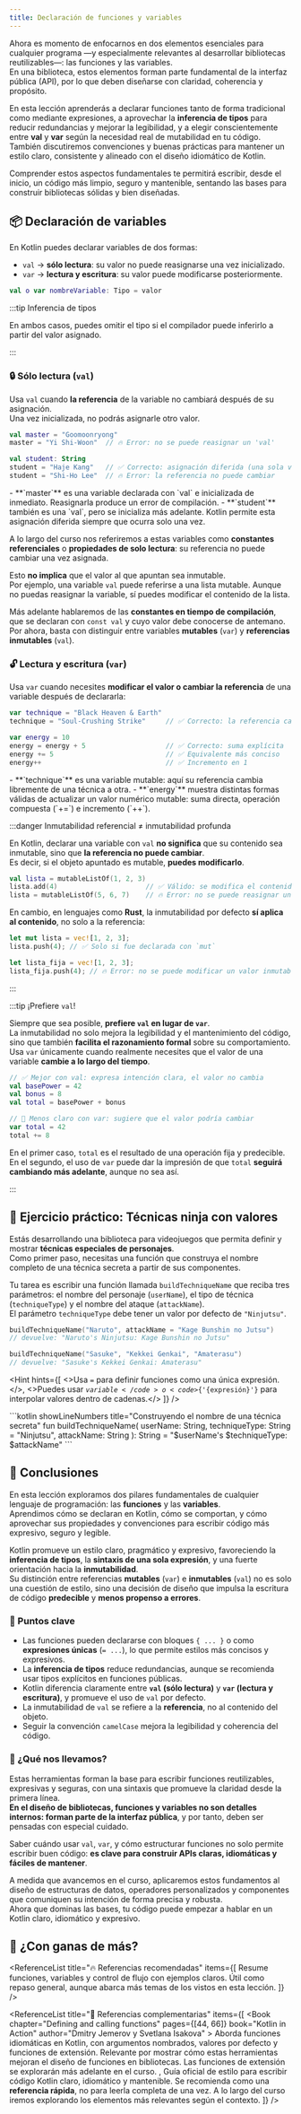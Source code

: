 ```yaml
---
title: Declaración de funciones y variables
---
```


<ReadingTime />

Ahora es momento de enfocarnos en dos elementos esenciales para cualquier programa —y especialmente relevantes al desarrollar bibliotecas reutilizables—: las funciones y las variables.  
En una biblioteca, estos elementos forman parte fundamental de la interfaz pública (API), por lo que deben diseñarse con claridad, coherencia y propósito.

En esta lección aprenderás a declarar funciones tanto de forma tradicional como mediante expresiones, a aprovechar la **inferencia de tipos** para reducir redundancias y mejorar la legibilidad, y a elegir conscientemente entre **val** y **var** según la necesidad real de mutabilidad en tu código. También discutiremos convenciones y buenas prácticas para mantener un estilo claro, consistente y alineado con el diseño idiomático de Kotlin.

Comprender estos aspectos fundamentales te permitirá escribir, desde el inicio, un código más limpio, seguro y mantenible, sentando las bases para construir bibliotecas sólidas y bien diseñadas.



## 📦 Declaración de variables

En Kotlin puedes declarar variables de dos formas:

- `val` → **sólo lectura**: su valor no puede reasignarse una vez inicializado. 
- `var` → **lectura y escritura**: su valor puede modificarse posteriormente.

```kotlin title="Sintaxis general"
val o var nombreVariable: Tipo = valor
```

:::tip Inferencia de tipos

En ambos casos, puedes omitir el tipo si el compilador puede inferirlo a partir del valor asignado.

:::

### 🔒 Sólo lectura (`val`)

Usa `val` cuando **la referencia** de la variable no cambiará después de su asignación.  
Una vez inicializada, no podrás asignarle otro valor.

```kotlin showLineNumbers title="Variables de solo lectura"
val master = "Goomoonryong"
master = "Yi Shi-Woon"  // 🔥 Error: no se puede reasignar un 'val'

val student: String
student = "Haje Kang"   // ✅ Correcto: asignación diferida (una sola vez)
student = "Shi-Ho Lee"  // 🔥 Error: la referencia no puede cambiar
```

<Explanation>
    - **`master`** es una variable declarada con `val` e inicializada de inmediato. Reasignarla produce un error de compilación.
    - **`student`** también es una `val`, pero se inicializa más adelante. Kotlin permite esta asignación diferida siempre que ocurra solo una vez.
</Explanation>

A lo largo del curso nos referiremos a estas variables como **constantes referenciales** o **propiedades de solo lectura**: su referencia no puede cambiar una vez asignada.

Esto **no implica** que el valor al que apuntan sea inmutable.  
Por ejemplo, una variable `val` puede referirse a una lista mutable. Aunque no puedas reasignar la variable, sí puedes modificar el contenido de la lista.

Más adelante hablaremos de las **constantes en tiempo de compilación**, que se declaran con `const val` y cuyo valor debe conocerse de antemano.  
Por ahora, basta con distinguir entre variables **mutables** (`var`) y **referencias inmutables** (`val`).

### 🔓 Lectura y escritura (`var`)

Usa `var` cuando necesites **modificar el valor o cambiar la referencia** de una variable después de declararla:

```kotlin showLineNumbers title="Variables de lectura y escritura"
var technique = "Black Heaven & Earth"
technique = "Soul-Crushing Strike"     // ✅ Correcto: la referencia cambia a otra técnica

var energy = 10
energy = energy + 5                    // ✅ Correcto: suma explícita
energy += 5                            // ✅ Equivalente más conciso
energy++                               // ✅ Incremento en 1
```

<Explanation>
    - **`technique`** es una variable mutable: aquí su referencia cambia libremente de una técnica a otra.
    - **`energy`** muestra distintas formas válidas de actualizar un valor numérico mutable: suma directa, operación compuesta (`+=`) e incremento (`++`).
</Explanation>

:::danger Inmutabilidad referencial ≠ inmutabilidad profunda

En Kotlin, declarar una variable con `val` **no significa** que su contenido sea inmutable, sino que **la referencia no puede cambiar**.  
Es decir, si el objeto apuntado es mutable, **puedes modificarlo**.

```kotlin showLineNumbers title="Kotlin: 'val' no impide modificar el contenido"
val lista = mutableListOf(1, 2, 3)
lista.add(4)                      // ✅ Válido: se modifica el contenido, no la referencia
lista = mutableListOf(5, 6, 7)    // 🔥 Error: no se puede reasignar un 'val'
```

En cambio, en lenguajes como **Rust**, la inmutabilidad por defecto **sí aplica al contenido**, no solo a la referencia:

```rust showLineNumbers title="Rust: inmutabilidad por defecto"
let mut lista = vec![1, 2, 3];
lista.push(4); // ✅ Solo si fue declarada con `mut`

let lista_fija = vec![1, 2, 3];
lista_fija.push(4); // 🔥 Error: no se puede modificar un valor inmutable
```

:::

:::tip ¡Prefiere `val`!

Siempre que sea posible, **prefiere `val` en lugar de `var`**.  
La inmutabilidad no solo mejora la legibilidad y el mantenimiento del código, sino que también **facilita el razonamiento formal** sobre su comportamiento.  
Usa `var` únicamente cuando realmente necesites que el valor de una variable **cambie a lo largo del tiempo**.

```kotlin showLineNumbers title="Expresividad e intención: mejor con val que con var"
// ✅ Mejor con val: expresa intención clara, el valor no cambia
val basePower = 42
val bonus = 8
val total = basePower + bonus

// 🔶 Menos claro con var: sugiere que el valor podría cambiar
var total = 42
total += 8
```

En el primer caso, `total` es el resultado de una operación fija y predecible.  
En el segundo, el uso de `var` puede dar la impresión de que `total` **seguirá cambiando más adelante**, aunque no sea así.

:::

## 🧠 Ejercicio práctico: Técnicas ninja con valores

Estás desarrollando una biblioteca para videojuegos que permita definir y mostrar **técnicas especiales de personajes**.  
Como primer paso, necesitas una función que construya el nombre completo de una técnica secreta a partir de sus componentes.

Tu tarea es escribir una función llamada `buildTechniqueName` que reciba tres parámetros: el nombre del personaje (`userName`), el tipo de técnica (`techniqueType`) y el nombre del ataque (`attackName`).  
El parámetro `techniqueType` debe tener un valor por defecto de `"Ninjutsu"`.

```kotlin showLineNumbers title="🧪 Ejemplos de uso"
buildTechniqueName("Naruto", attackName = "Kage Bunshin no Jutsu")
// devuelve: "Naruto's Ninjutsu: Kage Bunshin no Jutsu"

buildTechniqueName("Sasuke", "Kekkei Genkai", "Amaterasu")
// devuelve: "Sasuke's Kekkei Genkai: Amaterasu"
```

<Hint hints={[
    <>Usa <code>=</code> para definir funciones como una única expresión.</>,
    <>Puedes usar <code>$variable</code> o <code>${'{expresión}'}</code> para interpolar valores dentro de cadenas.</>
]} />

<Solution>
    ```kotlin showLineNumbers title="Construyendo el nombre de una técnica secreta"
    fun buildTechniqueName(
        userName: String,
        techniqueType: String = "Ninjutsu",
        attackName: String
    ): String = "$userName's $techniqueType: $attackName"
    ```
</Solution>

## 🎯 Conclusiones

En esta lección exploramos dos pilares fundamentales de cualquier lenguaje de programación: las **funciones** y las **variables**.  
Aprendimos cómo se declaran en Kotlin, cómo se comportan, y cómo aprovechar sus propiedades y convenciones para escribir código más expresivo, seguro y legible.

Kotlin promueve un estilo claro, pragmático y expresivo, favoreciendo la **inferencia de tipos**, la **sintaxis de una sola expresión**, y una fuerte orientación hacia la **inmutabilidad**.  
Su distinción entre referencias **mutables** (`var`) e **inmutables** (`val`) no es solo una cuestión de estilo, sino una decisión de diseño que impulsa la escritura de código **predecible** y **menos propenso a errores**.

### 🔑 Puntos clave

- Las funciones pueden declararse con bloques `{ ... }` o como **expresiones únicas** (`= ...`), lo que permite estilos más concisos y expresivos.
- La **inferencia de tipos** reduce redundancias, aunque se recomienda usar tipos explícitos en funciones públicas.
- Kotlin diferencia claramente entre **`val` (sólo lectura)** y **`var` (lectura y escritura)**, y promueve el uso de `val` por defecto.
- La inmutabilidad de `val` se refiere a la **referencia**, no al contenido del objeto.
- Seguir la convención `camelCase` mejora la legibilidad y coherencia del código.

### 🧰 ¿Qué nos llevamos?

Estas herramientas forman la base para escribir funciones reutilizables, expresivas y seguras, con una sintaxis que promueve la claridad desde la primera línea.  
**En el diseño de bibliotecas, funciones y variables no son detalles internos: forman parte de la interfaz pública**, y por tanto, deben ser pensadas con especial cuidado.

Saber cuándo usar `val`, `var`, y cómo estructurar funciones no solo permite escribir buen código: **es clave para construir APIs claras, idiomáticas y fáciles de mantener**.

A medida que avancemos en el curso, aplicaremos estos fundamentos al diseño de estructuras de datos, operadores personalizados y componentes que comuniquen su intención de forma precisa y robusta.  
Ahora que dominas las bases, tu código puede empezar a hablar en un Kotlin claro, idiomático y expresivo.

<div className="language-card-container">
    <LanguageCards.PythonCard link="/docs/type-fundamentals/basics/functions-and-variables/py" />    
</div>

## 📖 ¿Con ganas de más?

<ReferenceList title="🔥 Referencias recomendadas" items={[
    <WebPage
        title="Basic syntax"
        url="https://kotlinlang.org/docs/basic-syntax.html"
        location="la documentación oficial de Kotlin"
    >
        Resume funciones, variables y control de flujo con ejemplos claros. Útil como repaso general, aunque abarca más temas de los vistos en esta lección.
    </WebPage>
]} />

<ReferenceList title="🔹 Referencias complementarias" items={[
    <Book
        chapter="Defining and calling functions"
        pages={[44, 66]}
        book="Kotlin in Action"
        author="Dmitry Jemerov y Svetlana Isakova"
    >
        Aborda funciones idiomáticas en Kotlin, con argumentos nombrados, valores por defecto y funciones de extensión. Relevante por mostrar cómo estas herramientas mejoran el diseño de funciones en bibliotecas. Las funciones de extensión se explorarán más adelante en el curso.
    </Book>,
    <WebPage
        title="Coding Conventions | Kotlin"
        url="https://kotlinlang.org/docs/coding-conventions.html"
        location="la documentación oficial de Kotlin"
    >
        Guía oficial de estilo para escribir código Kotlin claro, idiomático y mantenible. Se recomienda como una <b>referencia rápida</b>, no para leerla completa de una vez. A lo largo del curso iremos explorando los elementos más relevantes según el contexto.
    </WebPage>
]} />

